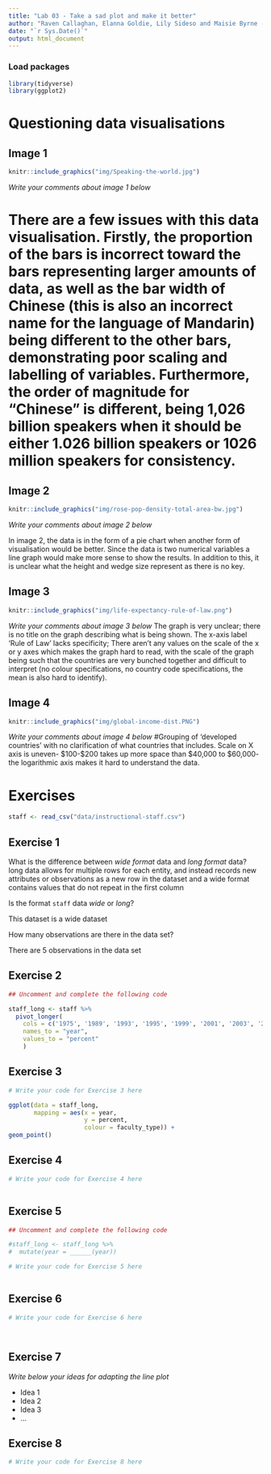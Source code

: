 ```yaml
---
title: "Lab 03 - Take a sad plot and make it better"
author: "Raven Callaghan, Elanna Goldie, Lily Sideso and Maisie Byrne - The Ravens"
date: "`r Sys.Date()`"
output: html_document
---
```


### Load packages

```r
library(tidyverse)
library(ggplot2)
```


# Questioning data visualisations

## Image 1

```r
knitr::include_graphics("img/Speaking-the-world.jpg")
```

_Write your comments about image 1 below_

# There are a few issues with this data visualisation. Firstly, the proportion of the bars is incorrect toward the bars representing larger amounts of data, as well as the bar width of Chinese (this is also an incorrect name for the language of Mandarin) being different to the other bars, demonstrating poor scaling and labelling of variables. Furthermore, the order of magnitude for "Chinese" is different, being 1,026 billion speakers when it should be either 1.026 billion speakers or 1026 million speakers for consistency.



## Image 2

```r
knitr::include_graphics("img/rose-pop-density-total-area-bw.jpg")
```

_Write your comments about image 2 below_

In image 2, the data is in the form of a pie chart when another form of visualisation would be better. Since the data is two numerical variables a line graph would make more sense to show the results. In addition to this, it is unclear what the height and wedge size represent as there is no key. 




## Image 3

```r
knitr::include_graphics("img/life-expectancy-rule-of-law.png")
```

_Write your comments about image 3 below_
The graph is very unclear; there is no title on the graph describing what is being shown. The x-axis label ‘Rule of Law’ lacks specificity; There aren’t any values on the scale of the x or y axes which makes the graph hard to read, with the scale of the graph being such that the countries are very bunched together and difficult to interpret (no colour specifications, no country code specifications, the mean is also hard to identify).



## Image 4

```r
knitr::include_graphics("img/global-income-dist.PNG")
```

_Write your comments about image 4 below_
#Grouping of ‘developed countries’ with no clarification of what countries that includes. Scale on X axis is uneven- $100-$200 takes up more space than $40,000 to $60,000- the logarithmic axis makes it hard to understand the data.



# Exercises

```r
staff <- read_csv("data/instructional-staff.csv")
```


## Exercise 1

What is the difference between *wide format* data and *long format* data?
long data allows for multiple rows for each entity, and instead records new attributes or observations as a new row in the dataset and a wide format contains values that do not repeat in the first column

Is the format `staff` data *wide* or *long*?


This dataset is a wide dataset


How many observations are there in the data set?

There are 5 observations in the data set


## Exercise 2

```r
## Uncomment and complete the following code

staff_long <- staff %>%
  pivot_longer(
    cols = c('1975', '1989', '1993', '1995', '1999', '2001', '2003', '2005', '2007', '2009', '2011'), 
    names_to = "year",
    values_to = "percent"
    )

```


## Exercise 3

```r
# Write your code for Exercise 3 here

ggplot(data = staff_long,
       mapping = aes(x = year,
                     y = percent,
                     colour = faculty_type)) +
geom_point()


```

## Exercise 4

```r
# Write your code for Exercise 4 here



```

## Exercise 5

```r
## Uncomment and complete the following code

#staff_long <- staff_long %>%
#  mutate(year = ______(year))
```


```r
# Write your code for Exercise 5 here



```

## Exercise 6

```r
# Write your code for Exercise 6 here




```

## Exercise 7

_Write below your ideas for adapting the line plot_

* Idea 1
* Idea 2
* Idea 3
* ...


## Exercise 8

```r
# Write your code for Exercise 8 here



```

